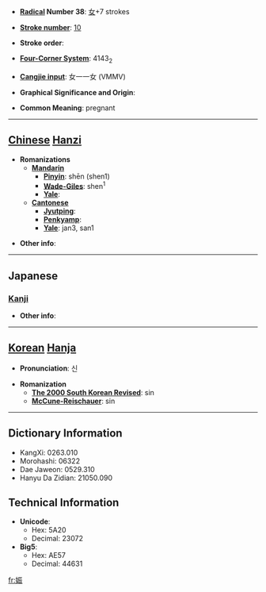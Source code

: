 * '''[[Wiktionary:Chinese radical index| Radical]] Number 38''': [[Wiktionary:Chinese radical index 女|女]]+7 strokes

* '''[[Wiktionary:Chinese total strokes index|Stroke number]]''': [[Wiktionary:Chinese total strokes index 10|10]]

* '''Stroke order''': 

* '''[[Wiktionary:Chinese four corner index|Four-Corner System]]''': 4143<sub>2</sub>

* '''[[Wiktionary:Chinese Cangjie index|Cangjie input]]''': 女一一女 (VMMV)

* '''Graphical Significance and Origin''': 

* '''Common Meaning''': pregnant

----

== [[Chinese]] [[Hanzi]] ==

* '''Romanizations'''
** '''[[Mandarin]]'''
*** '''[[Pinyin]]''': shēn (shen1)
*** '''[[Wade-Giles]]''': shen<sup>1</sup>
*** '''[[Yale]]''': 
** '''[[Cantonese]]'''
*** '''[[Jyutping]]''':
*** '''[[Penkyamp]]''': 
*** '''[[Yale]]''': jan3, san1

* '''Other info''': 

----

==Japanese==
===[[Kanji]]===
{{kanji|on readings=[[しん]] (shin)
|kun readings=[[はらむ]] (haramu)
}}

* '''Other info''':  

----

== [[Korean]] [[Hanja]] ==

* '''Pronunciation''': 신

* '''Romanization'''
** '''[[The 2000 South Korean Revised Romanization|The 2000 South Korean Revised]]''': sin
** '''[[McCune-Reischauer]]''': sin

----

== Dictionary Information ==

* KangXi: 0263.010
* Morohashi: 06322
* Dae Jaweon: 0529.310
* Hanyu Da Zidian: 21050.090

== Technical Information ==

* '''Unicode''':
** Hex: 5A20
** Decimal: 23072
* '''Big5''':
** Hex: AE57
** Decimal: 44631

[[fr:娠]]